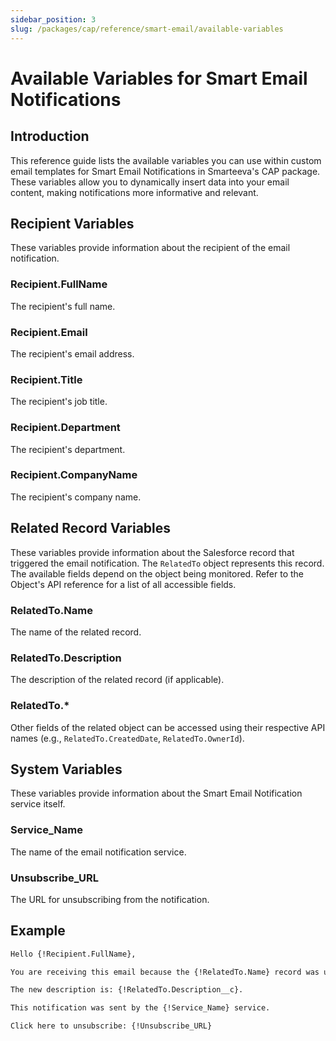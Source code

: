 ```yaml
---
sidebar_position: 3
slug: /packages/cap/reference/smart-email/available-variables
---
```



# Available Variables for Smart Email Notifications

## Introduction

This reference guide lists the available variables you can use within custom email templates for Smart Email Notifications in Smarteeva's CAP package. These variables allow you to dynamically insert data into your email content, making notifications more informative and relevant.

## Recipient Variables

These variables provide information about the recipient of the email notification.

### Recipient.FullName

The recipient's full name.



### Recipient.Email

The recipient's email address.

### Recipient.Title

The recipient's job title.  

### Recipient.Department

The recipient's department. 


### Recipient.CompanyName

The recipient's company name. 


## Related Record Variables

These variables provide information about the Salesforce record that triggered the email notification.  The `RelatedTo` object represents this record.  The available fields depend on the object being monitored.  Refer to the Object's API reference for a list of all accessible fields.


### RelatedTo.Name

The name of the related record. 

### RelatedTo.Description

The description of the related record (if applicable).   

### RelatedTo.\*

Other fields of the related object can be accessed using their respective API names (e.g., `RelatedTo.CreatedDate`, `RelatedTo.OwnerId`). 


## System Variables

These variables provide information about the Smart Email Notification service itself.

### Service_Name

The name of the email notification service. 

### Unsubscribe_URL

The URL for unsubscribing from the notification. 


## Example

```html
Hello {!Recipient.FullName},

You are receiving this email because the {!RelatedTo.Name} record was updated.

The new description is: {!RelatedTo.Description__c}.

This notification was sent by the {!Service_Name} service.

Click here to unsubscribe: {!Unsubscribe_URL}
```
